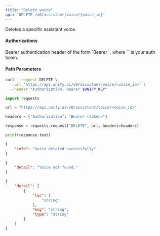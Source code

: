 ```yaml
---
title: "Delete voice"
api: 'DELETE /v0/assistant/voice/{voice_id}'
---
```

Deletes a specific assistant voice.

#### Authorizations

<ParamField header="Authorization" type="string" required="true">
  Bearer authentication header of the form `Bearer <token>`, where `<token>` is your auth token.
</ParamField>

#### Path Parameters

<ParamField query="voice_id" type="string" required="true">

</ParamField>

<RequestExample>

```bash cURL
curl --request DELETE \
  --url 'https://api.unify.ai/v0/assistant/voice/<voice_id>' \
  --header "Authorization: Bearer $UNIFY_KEY"
```

```python Python
import requests

url = "https://api.unify.ai/v0/assistant/voice/<voice_id>"

headers = {"Authorization": "Bearer <token>"}

response = requests.request("DELETE", url, headers=headers)

print(response.text)
```

</RequestExample>
<ResponseExample>

```json 200
{
    "info": "Voice deleted successfully"
}
```

```json 404
{
    "detail": "Voice not found."
}
```

```json 422
{
    "detail": [
        {
            "loc": [
                "string"
            ],
            "msg": "string",
            "type": "string"
        }
    ]
}
```

</ResponseExample>
